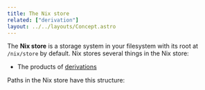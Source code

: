 ```yaml
---
title: The Nix store
related: ["derivation"]
layout: ../../layouts/Concept.astro
---
```



The **Nix store** is a storage system in your filesystem with its root at `/nix/store` by default. Nix stores several things in the Nix store:

- The products of [derivations](/concepts/derivation)

Paths in the Nix store have this structure:

<NixStorePath pkg="my-package-1.0" client:only />

